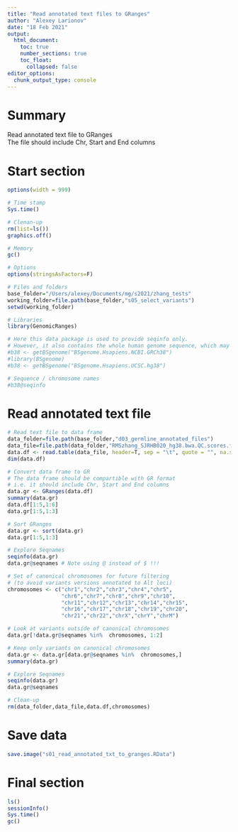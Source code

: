 ```yaml
---
title: "Read annotated text files to GRanges"
author: "Alexey Larionov"
date: "18 Feb 2021"
output:
  html_document:
    toc: true
    number_sections: true
    toc_float: 
      collapsed: false
editor_options:
  chunk_output_type: console
---
```


# Summary

Read annotated text file to GRanges   
The file should include Chr, Start and End columns  

# Start section

<style>
pre {
  overflow-x: auto;
}
pre code {
  word-wrap: normal;
  white-space: pre;
}
</style>

```r
options(width = 999)
```

```r

# Time stamp
Sys.time()

# Clenan-up
rm(list=ls())
graphics.off()

# Memory
gc()

# Options
options(stringsAsFactors=F)

# Files and folders
base_folder="/Users/alexey/Documents/mg/s2021/zhang_tests"
working_folder=file.path(base_folder,"s05_select_variants")
setwd(working_folder)

# Libraries
library(GenomicRanges)

# Here this data package is used to provide seqinfo only. 
# However, it also contains the whole human genome sequence, which may be accessed if necessary
#b38 <- getBSgenome("BSgenome.Hsapiens.NCBI.GRCh38")
#library(BSgenome)
#b38 <- getBSgenome("BSgenome.Hsapiens.UCSC.hg38")

# Sequence / chromosome names
#b38@seqinfo

```

# Read annotated text file

```r

# Read text file to data frame
data_folder=file.path(base_folder,"d03_germline_annotated_files")
data_file=file.path(data_folder,"RMSzhang_SJRHB020_hg38.bwa.QC.scores.filter.txt")
data.df <- read.table(data_file, header=T, sep = "\t", quote = "", na.strings="-9")
dim(data.df)

# Convert data frame to GR
# The data frame should be compartible with GR format 
# i.e. it should include Chr, Start and End columns 
data.gr <- GRanges(data.df)
summary(data.gr)
data.df[1:5,1:6]
data.gr[1:5,1:3]

# Sort GRanges
data.gr <- sort(data.gr)
data.gr[1:5,1:3]

# Explore Seqnames
seqinfo(data.gr)
data.gr@seqnames # Note using @ instead of $ !!!

# Set of canonical chromosomes for future filtering
# (to avoid variants versions annotated to Alt loci)
chromosomes <- c("chr1","chr2","chr3","chr4","chr5",
                 "chr6","chr7","chr8","chr9","chr10",
                 "chr11","chr12","chr13","chr14","chr15",
                 "chr16","chr17","chr18","chr19","chr20",
                 "chr21","chr22","chrX","chrY","chrM")

# Look at variants outside of canonical chromosomes
data.gr[!data.gr@seqnames %in%  chromosomes, 1:2]

# Keep only variants on canonical chromosomes
data.gr <- data.gr[data.gr@seqnames %in%  chromosomes,]
summary(data.gr)

# Explore Seqnames
seqinfo(data.gr)
data.gr@seqnames

# Clean-up
rm(data_folder,data_file,data.df,chromosomes)

```

# Save data

```r

save.image("s01_read_annotated_txt_to_granges.RData")

```

# Final section

```r

ls()
sessionInfo()
Sys.time()
gc()

```
